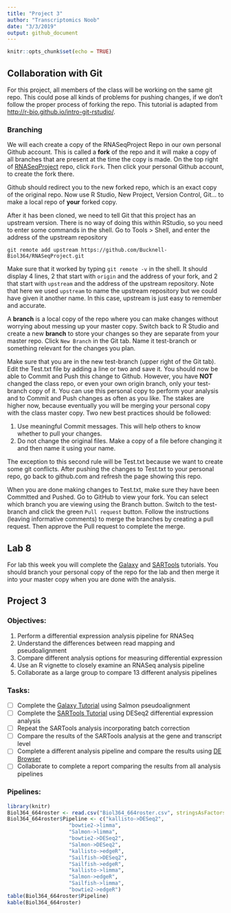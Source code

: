 ```yaml
---
title: "Project 3"
author: "Transcriptomics Noob"
date: "3/3/2019"
output: github_document
---
```


```r
knitr::opts_chunk$set(echo = TRUE)
```

## Collaboration with Git

For this project, all members of the class will be working on the same git repo. 
This could pose all kinds of problems for pushing changes, if we don't follow the proper process of forking the repo. 
This tutorial is adapted from <http://r-bio.github.io/intro-git-rstudio/>.

### Branching

We will each create a copy of the RNASeqProject Repo in our own personal Github account. 
This is called a **fork** of the repo and it will make a copy of all branches that are present at the time the copy is made. 
On the top right of [RNASeqProject](https://github.com/Bucknell-Biol364/RNASeqProject) repo, click `Fork`.
Then click your personal Github account, to create the fork there.

Github should redirect you to the new forked repo, which is an exact copy of the original repo.
Now use R Studio, New Project, Version Control, Git... to make a local repo of **your** forked copy. 

After it has been cloned, we need to tell Git that this project has an upstream version. 
There is no way of doing this within RStudio, so you need to enter some commands in the shell. 
Go to Tools > Shell, and enter the address of the upstream repository

`git remote add upstream https://github.com/Bucknell-Biol364/RNASeqProject.git`

Make sure that it worked by typing `git remote -v` in the shell.
It should display 4 lines, 2 that start with `origin` and the address of your fork, and 2 that start with `upstream` and the address of the upstream repository. 
Note that here we used `upstream` to name the upstream repository but we could have given it another name. 
In this case, upstream is just easy to remember and accurate. 

A **branch** is a local copy of the repo where you can make changes without worrying about messing up your master copy.
Switch back to R Studio and create a new **branch** to store your changes so they are separate from your master repo.
Click `New Branch` in the Git tab.
Name it test-branch or something relevant for the changes you plan.

Make sure that you are in the new test-branch (upper right of the Git tab).
Edit the Test.txt file by adding a line or two and save it.
You should now be able to Commit and Push this change to Github. 
However, you have **NOT** changed the class repo, or even your own origin branch, only your test-branch copy of it. 
You can use this personal copy to perform your analysis and to Commit and Push changes as often as you like. 
The stakes are higher now, because eventually you will be merging your personal copy with the class master copy. 
Two new best practices should be followed:

1. Use meaningful Commit messages. This will help others to know whether to pull your changes.
2. Do not change the original files. Make a copy of a file before changing it and then name it using your name.

The exception to this second rule will be Test.txt because we want to create some git conflicts.
After pushing the changes to Test.txt to your personal repo, go back to github.com and refresh the page showing this repo. 

When you are done making changes to Test.txt, make sure they have been Committed and Pushed.
Go to GitHub to view your fork. 
You can select which branch you are viewing using the Branch button.
Switch to the test-branch and click the green `Pull request` button.
Follow the instructions (leaving informative comments) to merge the branches by creating a pull request.
Then approve the Pull request to complete the merge.

## Lab 8

For lab this week you will complete the [Galaxy](1-Galaxy.md) and [SARTools](2-SARTools.md) tutorials. 
You should branch your personal copy of the repo for the lab and then merge it into your master copy when you are done with the analysis.

## Project 3

### Objectives:

1. Perform a differential expression analysis pipeline for RNASeq
2. Understand the differences between read mapping and pseudoalignment
3. Compare different analysis options for measuring differential expression
4. Use an R vignette to closely examine an RNASeq analysis pipeline
5. Collaborate as a large group to compare 13 different analysis pipelines

### Tasks:

- [ ]  Complete the [Galaxy Tutorial](1-Galaxy.md) using Salmon pseudoalignment
- [ ]  Complete the [SARTools Tutorial](2-SARTools.md) using DESeq2 differential expression analysis
- [ ]  Repeat the SARTools analysis incorporating batch correction
- [ ]  Compare the results of the SARTools analysis at the gene and transcript level
- [ ]  Complete a different analysis pipeline and compare the results using [DE Browser](DEBrowser/DEBrowser.R)
- [ ]  Collaborate to complete a report comparing the results from all analysis pipelines

### Pipelines:

```r
library(knitr)
Biol364_664roster <- read.csv("Biol364_664roster.csv", stringsAsFactors=FALSE)
Biol364_664roster$Pipeline <- c("kallisto->DESeq2",
                    "bowtie2->limma",
                    "Salmon->limma",
                    "bowtie2->DESeq2",
                    "Salmon->DESeq2",
                    "kallisto->edgeR",
                    "Sailfish->DESeq2",
                    "Sailfish->edgeR",
                    "kallisto->limma",
                    "Salmon->edgeR",
                    "Sailfish->limma",
                    "bowtie2->edgeR")
table(Biol364_664roster$Pipeline)
kable(Biol364_664roster)
```